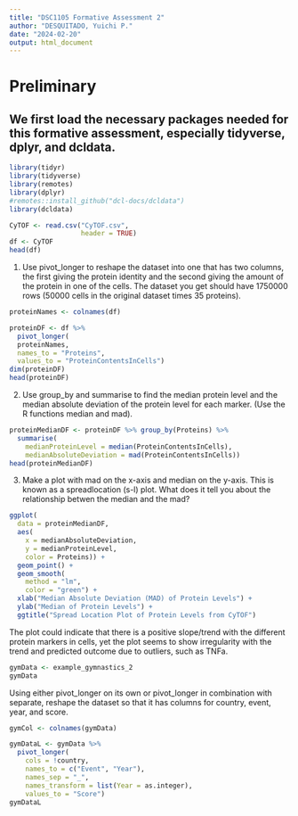 ---
title: "DSC1105 Formative Assessment 2"
author: "DESQUITADO, Yuichi P."
date: "2024-02-20"
output: html_document
---

# Preliminary

## We first load the necessary packages needed for this formative assessment, especially tidyverse, dplyr, and dcldata.

```{r}
library(tidyr)
library(tidyverse)
library(remotes)
library(dplyr)
#remotes::install_github("dcl-docs/dcldata")
library(dcldata)

CyTOF <- read.csv("CyTOF.csv",
                  header = TRUE)
df <- CyTOF
head(df)
```

1. Use pivot_longer to reshape the dataset into one that has two columns, the first giving the protein identity and the second giving the amount of the protein in one of the cells. The dataset you get should have 1750000 rows (50000 cells in the original dataset times 35 proteins).

```{r}
proteinNames <- colnames(df)

proteinDF <- df %>% 
  pivot_longer(
  proteinNames, 
  names_to = "Proteins", 
  values_to = "ProteinContentsInCells")
dim(proteinDF)
head(proteinDF)
```

2. Use group_by and summarise to find the median protein level and the median absolute deviation of the protein level for each marker. (Use the R functions median and mad).

```{r}
proteinMedianDF <- proteinDF %>% group_by(Proteins) %>% 
  summarise(
    medianProteinLevel = median(ProteinContentsInCells), 
    medianAbsoluteDeviation = mad(ProteinContentsInCells))
head(proteinMedianDF)
```

3. Make a plot with mad on the x-axis and median on the y-axis. This is known as a spreadlocation (s-l) plot. What does it tell you about the relationship betwen the median and the mad?

```{r}
ggplot(
  data = proteinMedianDF, 
  aes(
    x = medianAbsoluteDeviation,
    y = medianProteinLevel, 
    color = Proteins)) + 
  geom_point() +
  geom_smooth(
    method = "lm",
    color = "green") +
  xlab("Median Absolute Deviation (MAD) of Protein Levels") +
  ylab("Median of Protein Levels") +
  ggtitle("Spread Location Plot of Protein Levels from CyTOF")
```

The plot could indicate that there is a positive slope/trend with the different protein markers in cells, yet the plot seems to show irregularity with the trend and predicted outcome due to outliers, such as TNFa.

```{r}
gymData <- example_gymnastics_2
gymData
```

Using either pivot_longer on its own or pivot_longer in combination with separate, reshape the dataset so that it has columns for country, event, year, and score.

```{r}
gymCol <- colnames(gymData)

gymDataL <- gymData %>%
  pivot_longer(
    cols = !country,
    names_to = c("Event", "Year"),
    names_sep = "_",
    names_transform = list(Year = as.integer),
    values_to = "Score")
gymDataL
```
